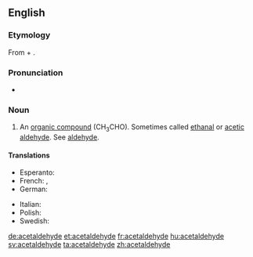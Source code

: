 ==English==
{{wikipedia}}

===Etymology===
From {{term|acetic}} + {{term|aldehyde}}.

===Pronunciation===
* {{a|US}} {{IPA|/ˌæs.ɪˈtæl.dəˌhaɪd/}}

===Noun===
{{en-noun|-}}

# {{organic compound}} An [[organic compound]] (CH<sub>3</sub>CHO). Sometimes called [[ethanal]] or [[acetic aldehyde]]. See [[aldehyde]].

====Translations====
{{trans-top|the organic compound CH<sub>3</sub>CHO}}
* Esperanto: {{t|eo|acetaldehido}}
* French: {{t|fr|acétaldéhyde|m}}, {{t|fr|éthanal|m}}
* German: {{t+|de|Acetaldehyd|m}}
{{trans-mid}}
* Italian: {{t|it|acetaldeide|f}}
* Polish: {{t|pl|acetaldehyd|m}}
* Swedish: {{t+|sv|etanal|c}}
{{trans-bottom}}

[[de:acetaldehyde]]
[[et:acetaldehyde]]
[[fr:acetaldehyde]]
[[hu:acetaldehyde]]
[[sv:acetaldehyde]]
[[ta:acetaldehyde]]
[[zh:acetaldehyde]]